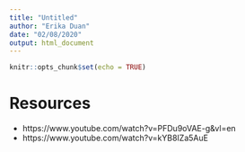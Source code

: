 ---
title: "Untitled"
author: "Erika Duan"
date: "02/08/2020"
output: html_document
---

```{r setup, include=FALSE}
knitr::opts_chunk$set(echo = TRUE)
```


# Resources   
+ https://www.youtube.com/watch?v=PFDu9oVAE-g&vl=en   
+ https://www.youtube.com/watch?v=kYB8IZa5AuE  